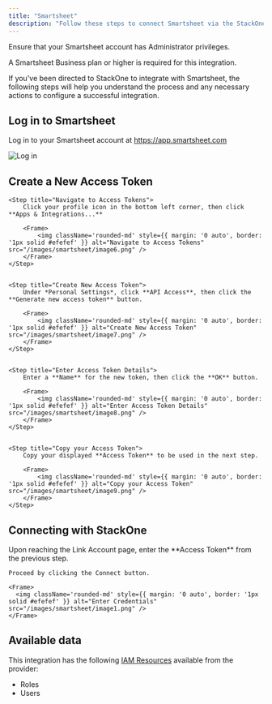 ```yaml
---
title: "Smartsheet"
description: "Follow these steps to connect Smartsheet via the StackOne Hub successfully."
---
```



<Warning>
  Ensure that your Smartsheet account has Administrator privileges.

  A Smartsheet Business plan or higher is required for this integration.
</Warning>

If you've been directed to StackOne to integrate with Smartsheet, the following steps will help you understand the process and any necessary actions to configure a successful integration.

## Log in to Smartsheet

Log in to your Smartsheet account at https://app.smartsheet.com 

<Frame>
    <img className='rounded-md' style={{ margin: '0 auto', border: '1px solid #efefef' }} alt="Log in" src="/images/smartsheet/image1.png" />
</Frame>


## Create a New Access Token

<Steps>
    
    <Step title="Navigate to Access Tokens">
        Click your profile icon in the bottom left corner, then click **Apps & Integrations...**

        <Frame>
            <img className='rounded-md' style={{ margin: '0 auto', border: '1px solid #efefef' }} alt="Navigate to Access Tokens" src="/images/smartsheet/image6.png" />
        </Frame>
    </Step>

    
    <Step title="Create New Access Token">
        Under *Personal Settings*, click **API Access**, then click the **Generate new access token** button.

        <Frame>
            <img className='rounded-md' style={{ margin: '0 auto', border: '1px solid #efefef' }} alt="Create New Access Token" src="/images/smartsheet/image7.png" />
        </Frame>
    </Step>

    
    <Step title="Enter Access Token Details">
        Enter a **Name** for the new token, then click the **OK** button.

        <Frame>
            <img className='rounded-md' style={{ margin: '0 auto', border: '1px solid #efefef' }} alt="Enter Access Token Details" src="/images/smartsheet/image8.png" />
        </Frame>
    </Step>

    
    <Step title="Copy your Access Token">
        Copy your displayed **Access Token** to be used in the next step.

        <Frame>
            <img className='rounded-md' style={{ margin: '0 auto', border: '1px solid #efefef' }} alt="Copy your Access Token" src="/images/smartsheet/image9.png" />
        </Frame>
    </Step>

</Steps>


## Connecting with StackOne

<Steps>
  <Step title="Enter Credentials">
    Upon reaching the Link Account page, enter the **Access Token** from the previous step.

    Proceed by clicking the Connect button.

    <Frame>
      <img className='rounded-md' style={{ margin: '0 auto', border: '1px solid #efefef' }} alt="Enter Credentials" src="/images/smartsheet/image1.png" />
    </Frame>
  </Step>
</Steps>

<IntegrationFooter />

## Available data

This integration has the following [IAM Resources](https://docs.stackone.com/reference/getting-started-with-your-api) available from the provider:
<ul>
  <li>Roles</li>
  <li>Users</li>
</ul>
